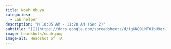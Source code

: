 ```yaml
---
title: Noah Obuya
categories:
  - Lab helper
description: "M 10:05 AM - 11:20 AM (Sec 2)"
subtitle: "[🔗](https://docs.google.com/spreadsheets/d/1gXNQ9UMT01bU9qr-YDsA2GIpslldHmfwPg1gcOj2GTA/edit?usp=sharing)"
image: headshots/noah.png
image-alt: Headshot of TA
---
```

